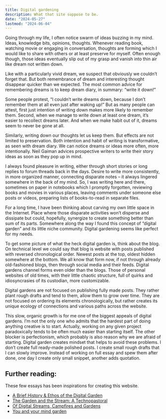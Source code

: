 ```yaml
---
title: Digital gardening
description: What that site suppose to be.
date: "2024-05-27"
lastmod: "2024-06-04"
---
```


Going through my life, I often notice swarm of ideas buzzing in my mind. Ideas, knowledge bits, opinions, thoughts. Whenever reading book, watching movie or engaging in conversation, thoughts are forming which I would like to share with others or at least preserve for myself. Often enough though, those ideas eventually slip out of my grasp and vanish into thin air like dream not written down.

Like with a particularly vivid dream, we suspect that obviously we couldn’t forget that. But both remembrance of dream and interesting thought disappear quicker than we expected. The most common advice for remembering dreams is to keep dream diary, in summary: “write it down!”

Some people protest, “I couldn’t write dreams down, because I don’t remember them at all even just after waking up!” But as many people can attest, first just intention of writing down makes more likely to remember them. Second, when we manage to write down at least one dream, it’s easier to recollect dreams later. And when we make habit out of it, dreams seem to never be gone at all.

Similarly, writing down our thoughts let us keep them. But effects are not limited to preservation. Both intention and habit of writing is transformative, as seen with dream diary. We can notice dreams or ideas more often, more intentionally. Neil Gaiman advices prospective writers to write their story ideas as soon as they pop up in mind.

I always found pleasure in writing, either through short stories or long replies to forum threads back in the days. Desire to write more consistently, in more organized manner, connecting disparate notes – it always lingered somewhere in the back of my mind. So, I was writing here and there, sometimes on paper in notebooks which I promptly forgotten, reviewing books and movies in various places, leaving comments under someone else posts or videos, preparing lists of books-to-read in separate files.

For a long time, I have been thinking about carving my own little space in the Internet. Place where those disparate activities won’t disperse and dissipate but could, hopefully, synergize to create something better than sum of its parts. Somewhere along the way I found this concept of “digital garden” and its little niche community. Digital gardening seems like perfect for my needs.

To get some picture of what the heck digital garden is, think about the blog. On technical level we could say that blog is website with posts published with reversed chronological order. Newest posts at the top, oldest hidden somewhere at the bottom. We all know that form now, if not through already old-fashioned blogs, then through social media and their feeds. Digital gardens channel forms even older than the blogs. Those of personal websites of old times, with their little chaotic structure, full of quirks and idiosyncrasies of its custodian, more customizable.

Digital gardens are not focused on publishing fully made posts. They rather plant rough drafts and tend to them, allow them to grow over time. They are not focused on ordering its elements chronologically, but rather creates its unique ecology of connections and various paths across the website.

This slow, organic growth is for me one of the biggest appeals of digital gardens. I’m not the only one who admits that the hardest part of doing anything creative is to start. Actually, working on any given project paradoxically tends to be often much easier than starting itself. The other blocker is perfectionism, which probably is also reason why we are afraid of starting. Digital garden creates mindset that helps to avoid these problems. I don’t create full ready-made polished posts. I create small rough drafts that I can slowly improve. Instead of working on full essay and spew them after done, one day I create only small snippet, another adds quotation.

## Further reading:

These few essays has been inspirations for creating this website.

* [A Brief History & Ethos of the Digital Garden](https://maggieappleton.com/garden-history)
* [The Garden and the Stream: A Technopastoral](https://hapgood.us/2015/10/17/the-garden-and-the-stream-a-technopastoral/)
* [Of Digital Streams, Campfires and Gardens](https://tomcritchlow.com/2018/10/10/of-gardens-and-wikis/)
* [You and your mind garden](https://nesslabs.com/mind-garden)